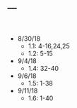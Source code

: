 ---
---

<br>

- 8/30/18
  - 1.1: 4-16,24,25
  - 1.2: 5-15 
- 9/4/18
  - 1.4: 32-40
- 9/6/18
  - 1.5: 1-38
- 9/11/18
  - 1.6: 1-40